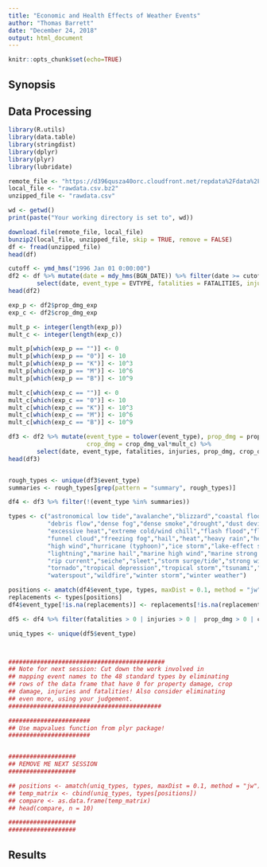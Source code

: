 ```yaml
---
title: "Economic and Health Effects of Weather Events"
author: "Thomas Barrett"
date: "December 24, 2018"
output: html_document
---
```


```r
knitr::opts_chunk$set(echo=TRUE)
```

## Synopsis

## Data Processing
```r
library(R.utils)
library(data.table)
library(stringdist)
library(dplyr)
library(plyr)
library(lubridate)

```

```r
remote_file <- "https://d396qusza40orc.cloudfront.net/repdata%2Fdata%2FStormData.csv.bz2"
local_file <- "rawdata.csv.bz2"
unzipped_file <- "rawdata.csv"

wd <- getwd()
print(paste("Your working directory is set to", wd))

download.file(remote_file, local_file)
bunzip2(local_file, unzipped_file, skip = TRUE, remove = FALSE)
df <- fread(unzipped_file)
head(df)
```

```r

cutoff <- ymd_hms("1996 Jan 01 0:00:00")
df2 <- df %>% mutate(date = mdy_hms(BGN_DATE)) %>% filter(date >= cutoff) %>% 
        select(date, event_type = EVTYPE, fatalities = FATALITIES, injuries = INJURIES, prop_dmg_val = PROPDMG, prop_dmg_exp = PROPDMGEXP, crop_dmg_val = CROPDMG, crop_dmg_exp = CROPDMGEXP)
head(df2)

exp_p <- df2$prop_dmg_exp
exp_c <- df2$crop_dmg_exp

mult_p <- integer(length(exp_p))
mult_c <- integer(length(exp_c))

mult_p[which(exp_p == "")] <- 0
mult_p[which(exp_p == "0")] <- 10
mult_p[which(exp_p == "K")] <- 10^3
mult_p[which(exp_p == "M")] <- 10^6
mult_p[which(exp_p == "B")] <- 10^9

mult_c[which(exp_c == "")] <- 0
mult_c[which(exp_c == "0")] <- 10
mult_c[which(exp_c == "K")] <- 10^3
mult_c[which(exp_c == "M")] <- 10^6
mult_c[which(exp_c == "B")] <- 10^9

df3 <- df2 %>% mutate(event_type = tolower(event_type), prop_dmg = prop_dmg_val*mult_p,
                      crop_dmg = crop_dmg_val*mult_c) %>%
        select(date, event_type, fatalities, injuries, prop_dmg, crop_dmg)
head(df3)


rough_types <- unique(df3$event_type)
summaries <- rough_types[grep(pattern = "summary", rough_types)]

df4 <- df3 %>% filter(!(event_type %in% summaries))

types <- c("astronomical low tide","avalanche","blizzard","coastal flood","cold/wind chill",
           "debris flow","dense fog","dense smoke","drought","dust devil","dust storm",
           "excessive heat","extreme cold/wind chill","flash flood","flood","frost/freeze",
           "funnel cloud","freezing fog","hail","heat","heavy rain","heavy snow","high surf",
           "high wind","hurricane (typhoon)","ice storm","lake-effect snow","lakeshore flood",
           "lightning","marine hail","marine high wind","marine strong wind","marine thunderstorm wind",
           "rip current","seiche","sleet","storm surge/tide","strong wind","thunderstorm wind",
           "tornado","tropical depression","tropical storm","tsunami","volcanic ash",
           "waterspout","wildfire","winter storm","winter weather")

positions <- amatch(df4$event_type, types, maxDist = 0.1, method = "jw")
replacements <- types[positions]
df4$event_type[!is.na(replacements)] <- replacements[!is.na(replacements)]

df5 <- df4 %>% filter(fatalities > 0 | injuries > 0 |  prop_dmg > 0 | crop_dmg > 0)

uniq_types <- unique(df5$event_type)



############################################
## Note for next session: Cut down the work involved in
## mapping event names to the 48 standard types by eliminating
## rows of the data frame that have 0 for property damage, crop
## damage, injuries and fatalities! Also consider eliminating
## even more, using your judgement.
###########################################

#######################
## Use mapvalues function from plyr package!
#######################


###################
## REMOVE ME NEXT SESSION
###################

## positions <- amatch(uniq_types, types, maxDist = 0.1, method = "jw")
## temp_matrix <- cbind(uniq_types, types[positions])
## compare <- as.data.frame(temp_matrix)
## head(compare, n = 10)

###################
###################

```

## Results

```r

```
